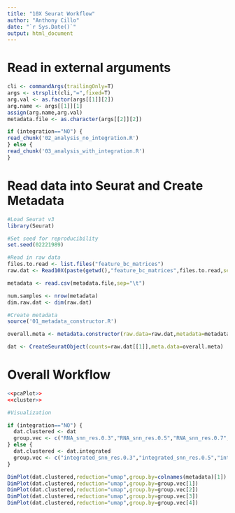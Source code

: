 ```yaml
---
title: "10X Seurat Workflow"
author: "Anthony Cillo"
date: "`r Sys.Date()`"
output: html_document
---
```


# Read in external arguments

```r
cli <- commandArgs(trailingOnly=T)
args <- strsplit(cli,"=",fixed=T)
arg.val <- as.factor(args[[1]][2])
arg.name <- args[[1]][1]
assign(arg.name,arg.val)
metadata.file <- as.character(args[[2]][2])
```

```r
if (integration=="NO") {
read_chunk('02_analysis_no_integration.R')
} else {
read_chunk('03_analysis_with_integration.R')
}
```

# Read data into Seurat and Create Metadata

```r

#Load Seurat v3
library(Seurat)

#Set seed for reproducibility
set.seed(02221989)

#Read in raw data
files.to.read <- list.files("feature_bc_matrices")
raw.dat <- Read10X(paste(getwd(),"feature_bc_matrices",files.to.read,sep="/"))

metadata <- read.csv(metadata.file,sep="\t")

num.samples <- nrow(metadata)
dim.raw.dat <- dim(raw.dat)

#Create metadata
source('01_metadata_constructor.R')

overall.meta <- metadata.constructor(raw.data=raw.dat,metadata=metadata)

dat <- CreateSeuratObject(counts=raw.dat[[1]],meta.data=overall.meta)

```

# Overall Workflow

```r

<<pcaPlot>>
<<cluster>>

```

```r

#Visualization

if (integration=="NO") {
  dat.clustered <- dat
  group.vec <- c("RNA_snn_res.0.3","RNA_snn_res.0.5","RNA_snn_res.0.7","RNA_snn_res.1")
} else {
  dat.clustered <- dat.integrated
  group.vec <- c("integrated_snn_res.0.3","integrated_snn_res.0.5","integrated_snn_res.0.7","integrated_snn_res.1")
}

DimPlot(dat.clustered,reduction="umap",group.by=colnames(metadata)[1])
DimPlot(dat.clustered,reduction="umap",group.by=group.vec[1])
DimPlot(dat.clustered,reduction="umap",group.by=group.vec[2])
DimPlot(dat.clustered,reduction="umap",group.by=group.vec[3])
DimPlot(dat.clustered,reduction="umap",group.by=group.vec[4])

```
